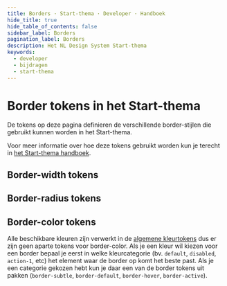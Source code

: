 ```yaml
---
title: Borders · Start-thema · Developer · Handboek
hide_title: true
hide_table_of_contents: false
sidebar_label: Borders
pagination_label: Borders
description: Het NL Design System Start-thema
keywords:
  - developer
  - bijdragen
  - start-thema
---
```



# Border tokens in het Start-thema

<Paragraph lead>
  De tokens op deze pagina definieren de verschillende border-stijlen die gebruikt kunnen worden in het Start-thema.
</Paragraph>

Voor meer informatie over hoe deze tokens gebruikt worden kun je terecht in [het Start-thema handboek](/handboek/huisstijl/themas/start-thema).

## Border-width tokens

<CommonDesignTokensTable type="border-width" maxPathLength={3} />

## Border-radius tokens

<CommonDesignTokensTable type="border-radius" maxPathLength={3} />

## Border-color tokens

Alle beschikbare kleuren zijn verwerkt in de [algemene kleurtokens](../kleuren) dus er zijn geen aparte tokens voor border-color. Als je een kleur wil kiezen voor een border bepaal je eerst in welke kleurcategorie (bv. `default`, `disabled`, `action-1`, etc) het element waar de border op komt het beste past. Als je een categorie gekozen hebt kun je daar een van de border tokens uit pakken (`border-subtle`, `border-default`, `border-hover`, `border-active`).
